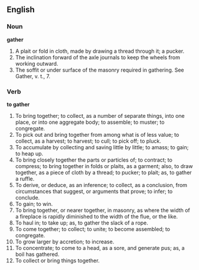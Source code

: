 ==English==

===Noun===

'''gather'''

#A plait or fold in cloth, made by drawing a thread through it; a pucker.
#The inclination forward of the axle journals to keep the wheels from working outward.
#The soffit or under surface of the masonry required in gathering. See Gather, v. t., 7.

===Verb===

'''to gather'''

#To bring together; to collect, as a number of separate things, into one place, or into one aggregate body; to assemble; to muster; to congregate.
#To pick out and bring together from among what is of less value; to collect, as a harvest; to harvest; to cull; to pick off; to pluck.
#To accumulate by collecting and saving little by little; to amass; to gain; to heap up.
#To bring closely together the parts or particles of; to contract; to compress; to bring together in folds or plaits, as a garment; also, to draw together, as a piece of cloth by a thread; to pucker; to plait; as, to gather a ruffle.
#To derive, or deduce, as an inference; to collect, as a conclusion, from circumstances that suggest, or arguments that prove; to infer; to conclude.
#To gain; to win.
#To bring together, or nearer together, in masonry, as where the width of a fireplace is rapidly diminished to the width of the flue, or the like.
#To haul in; to take up; as, to gather the slack of a rope.
#To come together; to collect; to unite; to become assembled; to congregate.
#To grow larger by accretion; to increase.
#To concentrate; to come to a head, as a sore, and generate pus; as, a boil has gathered.
#To collect or bring things together.